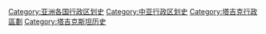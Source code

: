 [[Category:亚洲各国行政区划史|Category:亚洲各国行政区划史]]
[[Category:中亚行政区划史|Category:中亚行政区划史]]
[[Category:塔吉克行政區劃|Category:塔吉克行政區劃]]
[[Category:塔吉克斯坦历史|Category:塔吉克斯坦历史]]